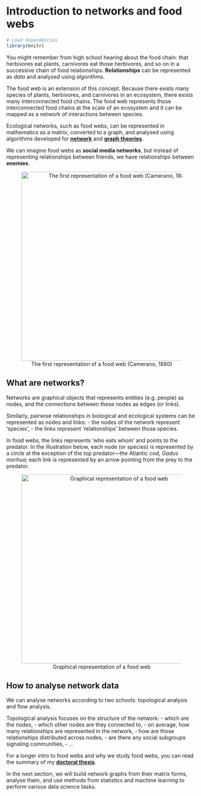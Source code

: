# Introduction to networks and food webs {#intro-foodweb}

```r
# Load dependencies
library(knitr)
```

You might remember from high school hearing about the food chain: that herbivores eat
plants, carnivores eat those herbivores, and so on in a successive chain of food relationships. **Relationships** can be represented as _data_ and analysed using _algorithms_.

The food web is an extension of this concept. Because there exists many species of plants, herbivores, and carnivores in an ecosystem, there exists many interconnected food chains. The food web represents those interconnected food chains at the scale of an ecosystem and it can be mapped as a network of interactions between species.

Ecological networks, such as food webs, can be represented in mathematics as a matrix, converted to a graph, and analysed using algorithms developed for [**network**](https://en.wikipedia.org/wiki/Network_theory) and [**graph theories**](https://en.wikipedia.org/wiki/Graph_theory).

We can imagine food webs as **social media networks**, but instead of representing relationships between friends, we have relationships between **enemies**.

<center>

![The first representation of a food web (Camerano, 1880) \label{camerano_network}](images/01-intro_food_web/camerano_network.png){width=500px}

</center>


## What are networks?

Networks are graphical objects that represents entities (e.g. people) as nodes, and the connections between these nodes as edges (or links).

Similarly, pairwise relationships in biological and ecological systems can be represented as nodes and links:
- the nodes of the network represent 'species',
- the links represent 'relationships' between those species.

In food webs, the links represents 'who eats whom' and points to the predator.
In the illustration below, each node (or species) is represented by a circle at the exception of the top predator—the Atlantic cod, _Gadus morhua_; each link is represented by an arrow pointing from the prey to the predator.

<center>

![Graphical representation of a food web \label{foodweb-topology}](images/01-intro_food_web/food-web-topology.png){width=500px}

</center>

## How to analyse network data

We can analyse networks according to two schools: topological analysis and flow analysis.

Topological analysis focuses on the structure of the network:
- which are the nodes,
- which other nodes are they connected to,
- on average, how many relationships are represented in the network,
- how are those relationships distributed across nodes,
- are there any social subgroups signaling communities,
- ...



For a longer intro to food webs and why we study food webs, you can read the summary of my [**doctoral thesis**](https://www.doria.fi/bitstream/handle/10024/184805/olivier_pierre.pdf?sequence=2&isAllowed=y).

In the next section, we will build network graphs from their matrix forms, analyse them, and use methods from statistics and machine learning to perform various data science tasks.